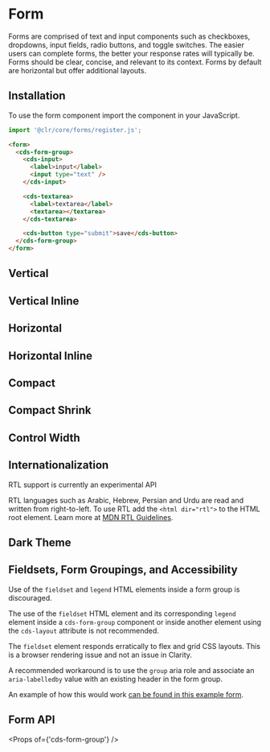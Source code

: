 
<Meta title="Forms/Getting Started" />

# Form

Forms are comprised of text and input components such as checkboxes, dropdowns,
input fields, radio buttons, and toggle switches. The easier users can complete
forms, the better your response rates will typically be. Forms should be clear,
concise, and relevant to its context. Forms by default are horizontal but offer
additional layouts.

## Installation

To use the form component import the component in your JavaScript.

```typescript
import '@clr/core/forms/register.js';
```

```html
<form>
  <cds-form-group>
    <cds-input>
      <label>input</label>
      <input type="text" />
    </cds-input>

    <cds-textarea>
      <label>textarea</label>
      <textarea></textarea>
    </cds-textarea>

    <cds-button type="submit">save</cds-button>
  </cds-form-group>
</form>
```

<Preview>
  <Story id="stories-forms--form" />
</Preview>

## Vertical

<Preview>
  <Story id="stories-forms--vertical" />
</Preview>

## Vertical Inline

<Preview>
  <Story id="stories-forms--vertical-inline" />
</Preview>

## Horizontal

<Preview>
  <Story id="stories-forms--horizontal" />
</Preview>

## Horizontal Inline

<Preview>
  <Story id="stories-forms--horizontal-inline" />
</Preview>

## Compact

<Preview>
  <Story id="stories-forms--compact" />
</Preview>

## Compact Shrink

<Preview>
  <Story id="stories-forms--compact-shrink" />
</Preview>

## Control Width

<Preview>
  <Story id="stories-forms--control-width" />
</Preview>

## Internationalization

<cds-alert status="warning">RTL support is currently an experimental API</cds-alert>

RTL languages such as Arabic, Hebrew, Persian and Urdu are read and written from right-to-left.
To use RTL add the `<html dir="rtl">` to the HTML root element. Learn more at
[MDN RTL Guidelines](https://developer.mozilla.org/en-US/docs/Mozilla/Developer_guide/RTL_Guidelines).

<Preview>
  <Story id="stories-forms--internationalization" />
</Preview>

## Dark Theme

<Preview>
  <Story id="stories-forms--dark-theme" />
</Preview>

## Fieldsets, Form Groupings, and Accessibility

<cds-alert status="danger">Use of the `fieldset` and `legend` HTML elements inside a form group is discouraged.</cds-alert>

The use of the `fieldset` HTML element and its corresponding `legend` element inside a `cds-form-group` component or inside another element using the `cds-layout` attribute is not recommended.

The `fieldset` element responds erratically to flex and grid CSS layouts. This is a browser rendering issue and not an issue in Clarity.

A recommended workaround is to use the `group` aria role and associate an `aria-labelledby` value with an existing header in the form group.

An example of how this would work <a href="iframe.html?id=forms-preview-forms-stories--checkout-form&amp%3BviewMode=story&viewMode=story" target="_blank">
can be found in this example form</a>.

## Form API

<Props of={'cds-form-group'} />
